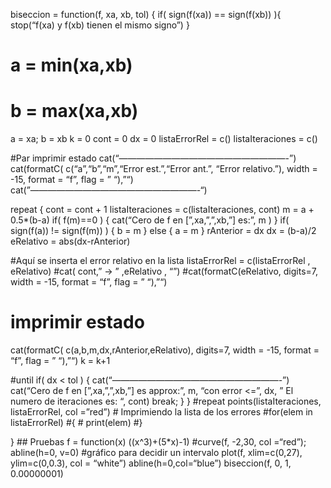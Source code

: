 
biseccion = function(f, xa, xb, tol)
{
  if( sign(f(xa)) == sign(f(xb)) ){ stop("f(xa) y f(xb) tienen el mismo signo") 
}

# a = min(xa,xb)
# b = max(xa,xb)
a = xa; b = xb
k = 0
cont = 0
dx = 0
listaErrorRel = c()
listaIteraciones = c()

#Par imprimir estado
cat("----------------------------------------------------------\n")
cat(formatC( c("a","b","m","Error est.","Error ant.", "Error relativo."), width = -15, format = "f", flag = " "), "\n")
cat("----------------------------------------------------------\n")

repeat
{
  cont = cont + 1
  listaIteraciones = c(listaIteraciones, cont)
  m = a + 0.5*(b-a)
  if( f(m)==0 )
  { 
    cat("Cero de f en [",xa,",",xb,"] es: ", m ) 
  }
  if( sign(f(a)) != sign(f(m)) )
  {
    b = m
  } else { a = m }
  rAnterior = dx
  dx = (b-a)/2
  eRelativo = abs(dx-rAnterior)
  
#Aquí se inserta el error relativo en la lista 
  listaErrorRel = c(listaErrorRel , eRelativo)
  #cat( cont," -> " ,eRelativo  , "\n")
  #cat(formatC(eRelativo, digits=7, width = -15, format = "f", flag = " "), "\n\n")
  
# imprimir estado
  cat(formatC( c(a,b,m,dx,rAnterior,eRelativo), digits=7, width = -15, format = "f", flag = " "), "\n")
  k = k+1
    
#until
  if( dx < tol )
  {
    cat("----------------------------------------------------------\n\n")
    cat("Cero de f en [",xa,",",xb,"] es approx: ", m, "con error <=", dx, " El numero de iteraciones es: ", cont)
    break;
  }
} #repeat
points(listaIteraciones, listaErrorRel, col = "red")
# Imprimiendo la lista de los errores 
#for(elem in listaErrorRel)
#{
#  print(elem)
#}


}
## Pruebas
f = function(x) ((x^3)+(5*x)-1)
#curve(f, -2,30, col ="red"); abline(h=0, v=0) #gráfico para decidir un intervalo
plot(f, xlim=c(0,27), ylim=c(0,0.3), col = "white")
abline(h=0,col="blue")
biseccion(f, 0, 1, 0.00000001)


